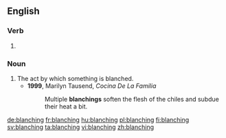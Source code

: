 ==English==

===Verb===
{{head|en}}

# {{present participle of|blanch|lang=en}}

===Noun===
{{en-noun}}

# The act by which something is blanched.
#* '''1999''', Marilyn Tausend, ''Cocina De La Familia''
#*: Multiple '''blanchings''' soften the flesh of the chiles and subdue their heat a bit.

[[de:blanching]]
[[fr:blanching]]
[[hu:blanching]]
[[pl:blanching]]
[[fi:blanching]]
[[sv:blanching]]
[[ta:blanching]]
[[vi:blanching]]
[[zh:blanching]]